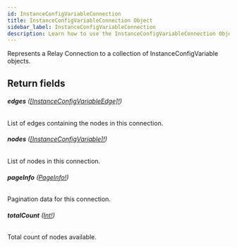 ```yaml
---
id: InstanceConfigVariableConnection
title: InstanceConfigVariableConnection Object
sidebar_label: InstanceConfigVariableConnection
description: Learn how to use the InstanceConfigVariableConnection Object for 's API.
---
```


Represents a Relay Connection to a collection of InstanceConfigVariable objects.

## Return fields

###### <b>edges</b> ([[InstanceConfigVariableEdge]!](api/schema/object/InstanceConfigVariableEdge.mdx))

List of edges containing the nodes in this connection.

###### <b>nodes</b> ([[InstanceConfigVariable]!](api/schema/object/InstanceConfigVariable.mdx))

List of nodes in this connection.

###### <b>pageInfo</b> ([PageInfo!](api/schema/object/PageInfo.mdx))

Pagination data for this connection.

###### <b>totalCount</b> ([Int!](api/schema/scalar/Int.mdx))

Total count of nodes available.
